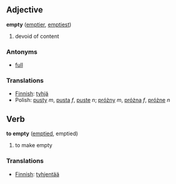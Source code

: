 ==Adjective==
'''empty''' ([[emptier]], [[emptiest]])

# devoid of content

===Antonyms===
*[[full]]

===Translations===
*[[Finnish]]: [[tyhjä]]
*Polish: [[pusty]] ''m'', [[pusta]] ''f'', [[puste]] ''n''; [[próżny]] ''m'', [[próżna]] ''f'', [[próżne]] ''n''

==Verb==
'''to empty''' ([[emptied]], emptied)

# to make empty

===Translations===
*[[Finnish]]: [[tyhjentää]]